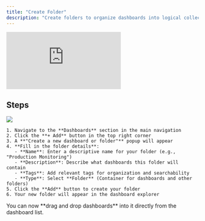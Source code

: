 ```yaml
---
title: "Create Folder"
description: "Create folders to organize dashboards into logical collections by team, feature, environment, or product for better management and navigation."
---
```


<iframe className="w-full aspect-video" src="https://www.youtube.com/embed/bWg1FTj5-Hw" title="Creating Your First Folder in OpenLIT - Group Your Dashboards Effectively" frameborder="0" allow="accelerometer; autoplay; clipboard-write; encrypted-media; gyroscope; picture-in-picture; web-share" referrerpolicy="strict-origin-when-cross-origin" allowfullscreen></iframe>

## Steps

<Steps titleSize="h4">
  <Step title="Create a new folder">
    <Frame>
      <img src="/images/create-dashboard-form.png" />
    </Frame>
    
    1. Navigate to the **Dashboards** section in the main navigation
    2. Click the **+ Add** button in the top right corner
    3. A **"Create a new dashboard or folder"** popup will appear
    4. **Fill in the folder details**:
       - **Name**: Enter a descriptive name for your folder (e.g., "Production Monitoring")
       - **Description**: Describe what dashboards this folder will contain
       - **Tags**: Add relevant tags for organization and searchability
       - **Type**: Select **Folder** (Container for dashboards and other folders)
    5. Click the **Add** button to create your folder
    6. Your new folder will appear in the dashboard explorer
  </Step>
  <Step title="Your folder is created">
    You can now **drag and drop dashboards** into it directly from the dashboard list.
  </Step>
</Steps>